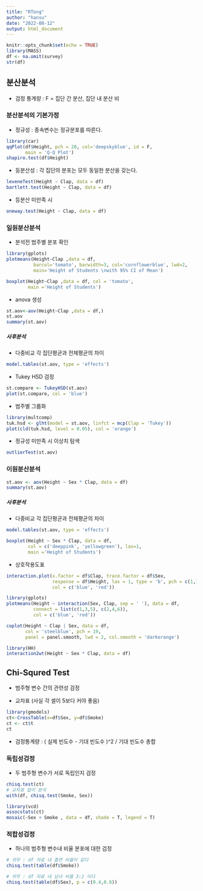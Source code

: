 ```yaml
---
title: "RTong"
author: "hansu"
date: "2022-08-12"
output: html_document
---
```


```r
knitr::opts_chunk$set(echo = TRUE)
library(MASS)
df <- na.omit(survey)
str(df)
```

## 분산분석
- 검정 통계량 : F = 집단 간 분산, 집단 내 분산 비 

### 분산분석의 기본가정
- 정규성 : 종속변수는 정규분포를 따른다.
```r
library(car)
qqPlot(df$Height, pch = 20, col='deepskyblue', id = F,
       main = 'Q-Q Plot')
shapiro.test(df$Height)
```
  
- 등분산성 : 각 집단의 분포는 모두 동일한 분산을 갖는다.
```r
leveneTest(Height ~ Clap, data = df)
bartlett.test(Height ~ Clap, data = df)
```

  - 등분산 미만족 시
  
```r
oneway.test(Height ~ Clap, data = df)
```


### 일원분산분석
  
- 분석전 범주별 분포 확인
```r
library(gplots)
plotmeans(Height~Clap ,data = df,
          barcol='tomato', barwidth=3, col='cornflowerblue', lwd=2,
          main='Height of Students \nwith 95% CI of Mean')
```
```r
boxplot(Height~Clap ,data = df, col = 'tomato',
        main ='Height of Students')
```
- anova 생성
```r
st.aov<-aov(Height~Clap ,data = df,)
st.aov
summary(st.aov)
```
##### 사후분석
- 다중비교
각 집단평균과 전체평균의 차이
```r
model.tables(st.aov, type = 'effects')
```
- Tukey HSD 검정
```r
st.compare <- TukeyHSD(st.aov)
plot(st.compare, col = 'blue')
```
- 범주별 그룹화
```r
library(multcomp)
tuk.hsd <- glht(model = st.aov, linfct = mcp(Clap = 'Tukey'))
plot(cld(tuk.hsd, level = 0.05), col = 'orange')
```

  - 정규성 미만족 시 이상치 탐색
```r
outlierTest(st.aov)
```



### 이원분산분석
```r
st.aov <- aov(Height ~ Sex * Clap, data = df)
summary(st.aov)
```



##### 사후분석
- 다중비교
각 집단평균과 전체평균의 차이
```r
model.tables(st.aov, type = 'effects')
```

```r
boxplot(Height ~ Sex * Clap, data = df,
        col = c('deeppink', 'yellowgreen'), las=1,
        main ='Height of Students')
```

- 상호작용도표
```r
interaction.plot(x.factor = df$Clap, trace.factor = df$Sex,
                 response = df$Height, las = 1, type = 'b', pch = c(1,19),
                 col = c('blue', 'red'))
```

```r
library(gplots)
plotmeans(Height ~ interaction(Sex, Clap, sep = ' '), data = df, 
          connect = list(c(1,3,5), c(2,4,6)),
          col = c('blue', 'red'))
```

```r
coplot(Height ~ Clap | Sex, data = df,
       col = 'steelblue', pch = 19,
       panel = panel.smooth, lwd = 2, col.smooth = 'darkorange')
```

```r
library(HH)
interaction2wt(Height ~ Sex * Clap, data = df)
```


## Chi-Squred Test
  - 범주형 변수 간의 관련성 검정

- 교차표 (사실 각 셀이 5보다 커야 좋음)
```r
library(gmodels)
ct<-CrossTable(x=df$Sex, y=df$Smoke)
ct <- ct$t
ct
```

- 검정통계량 : ( 실제 빈도수 - 기대 빈도수 )^2 / 기대 빈도수 총합


### 독립성검정
- 두 범주형 변수가 서로 독립인지 검정
```r

chisq.test(ct)
# 교차표 없이 분석
with(df, chisq.test(Smoke, Sex))
```
```r
library(vcd)
assocstats(ct)
mosaic(~Sex + Smoke , data = df, shade = T, legend = T)
```

### 적합성검정
- 하나의 범주형 변수내 비율 분포에 대한 검정
```r
# 귀무 : df 자료 내 흡연 비율이 같다
chisq.test(table(df$Smoke))
```

```r
# 귀무 : df 자료 내 남녀 비율 3:2 이다
chisq.test(table(df$Sex), p = c(0.4,0.6))
```








